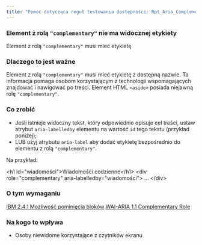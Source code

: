 ```yaml
---
title: "Pomoc dotycząca reguł testowania dostępności: Rpt_Aria_ComplementaryRequiredLabel_Implicit"
---
```


<div className="toolHelp">
<Row>
<Column colLg={16} colMd={8} colSm={4} className="toolHead">

### Element z rolą `"complementary"` nie ma widocznej etykiety

<div id="locLevel"></div>

Element z rolą `"complementary"` musi mieć etykietę

</Column>
</Row>
<Row>
<Column colLg={11} colMd={5} colSm={4} className="toolMain">

### Dlaczego to jest ważne

Element z rolą `"complementary"` musi mieć etykietę z dostępną nazwie. Ta informacja pomaga osobom korzystającym z technologii wspomagających znajdować i nawigować po treści.
Element HTML `<aside>` posiada niejawną rolę `"complementary"`.

<div id="locSnippet"></div>

### Co zrobić

* Jeśli istnieje widoczny tekst, który odpowiednio opisuje cel treści, ustaw atrybut `aria-labelledby` elementu na wartość `id` tego tekstu (przykład poniżej);
* LUB użyj atrybutu `aria-label` aby dodać etykietę bezpośrednio do elementu z rolą `"complementary"`.

Na przykład:

<CodeSnippet type="multi" light={true}>&lt;h1 id="wiadomości"&gt;Wiadomości codzienne&lt;/h1&gt;
&lt;div role="complementary" aria-labelledby="wiadomości"&gt;
    ...
&lt;/div&gt;</CodeSnippet>

</Column>
<Column colLg={5} colMd={3} colSm={4} className="toolLeft">

### O tym wymaganiu

[IBM 2.4.1 Możliwość pominięcia bloków](http://www.ibm.com/able/guidelines/ci162/bypass_blocks.html)
[WAI-ARIA 1.1 Complementary Role](https://www.w3.org/TR/wai-aria-1.1/#complementary)

### Na kogo to wpływa

* Osoby niewidome korzystające z czytników ekranu

</Column>
</Row>
</div>

